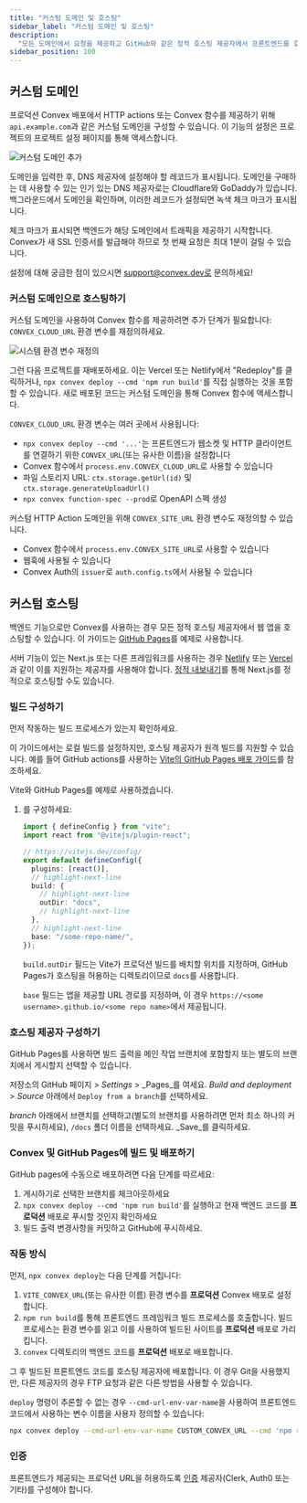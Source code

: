 ```yaml
---
title: "커스텀 도메인 및 호스팅"
sidebar_label: "커스텀 도메인 및 호스팅"
description:
  "모든 도메인에서 요청을 제공하고 GitHub와 같은 정적 호스팅 제공자에서 프론트엔드를 호스팅하세요."
sidebar_position: 100
---
```


## 커스텀 도메인

프로덕션 Convex 배포에서 HTTP actions 또는 Convex 함수를 제공하기 위해 `api.example.com`과 같은 커스텀 도메인을 구성할 수 있습니다. 이 기능의 설정은 프로젝트의 프로젝트 설정 페이지를 통해 액세스합니다.

![커스텀 도메인 추가](/screenshots/add_custom_domain.png)

도메인을 입력한 후, DNS 제공자에 설정해야 할 레코드가 표시됩니다. 도메인을 구매하는 데 사용할 수 있는 인기 있는 DNS 제공자로는 Cloudflare와 GoDaddy가 있습니다. 백그라운드에서 도메인을 확인하며, 이러한 레코드가 설정되면 녹색 체크 마크가 표시됩니다.

체크 마크가 표시되면 백엔드가 해당 도메인에서 트래픽을 제공하기 시작합니다. Convex가 새 SSL 인증서를 발급해야 하므로 첫 번째 요청은 최대 1분이 걸릴 수 있습니다.

설정에 대해 궁금한 점이 있으시면 support@convex.dev로 문의하세요!

<ProFeatureUpsell feature="커스텀 도메인" verb="require" />

### 커스텀 도메인으로 호스팅하기

커스텀 도메인을 사용하여 Convex 함수를 제공하려면 추가 단계가 필요합니다: `CONVEX_CLOUD_URL` 환경 변수를 재정의하세요.

![시스템 환경 변수 재정의](/screenshots/override_system_env_vars.png)

그런 다음 프로젝트를 재배포하세요. 이는 Vercel 또는 Netlify에서 "Redeploy"를 클릭하거나, `npx convex deploy --cmd 'npm run build'`를 직접 실행하는 것을 포함할 수 있습니다. 새로 배포된 코드는 커스텀 도메인을 통해 Convex 함수에 액세스합니다.

`CONVEX_CLOUD_URL` 환경 변수는 여러 곳에서 사용됩니다:

- `npx convex deploy --cmd '...'`는 프론트엔드가 웹소켓 및 HTTP 클라이언트를 연결하기 위한 `CONVEX_URL`(또는 유사한 이름)을 설정합니다
- Convex 함수에서 `process.env.CONVEX_CLOUD_URL`로 사용할 수 있습니다
- 파일 스토리지 URL: `ctx.storage.getUrl(id)` 및 `ctx.storage.generateUploadUrl()`
- `npx convex function-spec --prod`로 OpenAPI 스펙 생성

커스텀 HTTP Action 도메인을 위해 `CONVEX_SITE_URL` 환경 변수도 재정의할 수 있습니다.

- Convex 함수에서 `process.env.CONVEX_SITE_URL`로 사용할 수 있습니다
- 웹훅에 사용될 수 있습니다
- Convex Auth의 `issuer`로 `auth.config.ts`에서 사용될 수 있습니다

## 커스텀 호스팅

백엔드 기능으로만 Convex를 사용하는 경우 모든 정적 호스팅 제공자에서 웹 앱을 호스팅할 수 있습니다. 이 가이드는 [GitHub Pages](https://pages.github.com/)를 예제로 사용합니다.

서버 기능이 있는 Next.js 또는 다른 프레임워크를 사용하는 경우 [Netlify](/production/hosting/netlify.mdx) 또는 [Vercel](/production/hosting/vercel.mdx)과 같이 이를 지원하는 제공자를 사용해야 합니다. [정적 내보내기](https://nextjs.org/docs/pages/building-your-application/deploying/static-exports)를 통해 Next.js를 정적으로 호스팅할 수도 있습니다.

### 빌드 구성하기

먼저 작동하는 빌드 프로세스가 있는지 확인하세요.

이 가이드에서는 로컬 빌드를 설정하지만, 호스팅 제공자가 원격 빌드를 지원할 수 있습니다. 예를 들어 GitHub actions를 사용하는 [Vite의 GitHub Pages 배포 가이드](https://vitejs.dev/guide/static-deploy.html#github-pages)를 참조하세요.

Vite와 GitHub Pages를 예제로 사용하겠습니다.

1. <JSDialectFileName name="vite.config.mts" />를 구성하세요:

   ```ts title="vite.config.mts"
   import { defineConfig } from "vite";
   import react from "@vitejs/plugin-react";

   // https://vitejs.dev/config/
   export default defineConfig({
     plugins: [react()],
     // highlight-next-line
     build: {
       // highlight-next-line
       outDir: "docs",
       // highlight-next-line
     },
     // highlight-next-line
     base: "/some-repo-name/",
   });
   ```

   `build.outDir` 필드는 Vite가 프로덕션 빌드를 배치할 위치를 지정하며, GitHub Pages가 호스팅을 허용하는 디렉토리이므로 `docs`를 사용합니다.

   `base` 필드는 앱을 제공할 URL 경로를 지정하며, 이 경우 `https://<some username>.github.io/<some repo name>`에서 제공됩니다.

### 호스팅 제공자 구성하기

GitHub Pages를 사용하면 빌드 출력을 메인 작업 브랜치에 포함할지 또는 별도의 브랜치에서 게시할지 선택할 수 있습니다.

저장소의 GitHub 페이지 > _Settings_ > _Pages_를 여세요. _Build and deployment_ > _Source_ 아래에서 `Deploy from a branch`를 선택하세요.

_branch_ 아래에서 브랜치를 선택하고(별도의 브랜치를 사용하려면 먼저 최소 하나의 커밋을 푸시하세요), `/docs` 폴더 이름을 선택하세요. _Save_를 클릭하세요.

### Convex 및 GitHub Pages에 빌드 및 배포하기

GitHub pages에 수동으로 배포하려면 다음 단계를 따르세요:

1. 게시하기로 선택한 브랜치를 체크아웃하세요
2. `npx convex deploy --cmd 'npm run build'`를 실행하고 현재 백엔드 코드를 **프로덕션** 배포로 푸시할 것인지 확인하세요
3. 빌드 출력 변경사항을 커밋하고 GitHub에 푸시하세요.

### 작동 방식

먼저, `npx convex deploy`는 다음 단계를 거칩니다:

1. `VITE_CONVEX_URL`(또는 유사한 이름) 환경 변수를 **프로덕션** Convex 배포로 설정합니다.
2. `npm run build`를 통해 프론트엔드 프레임워크 빌드 프로세스를 호출합니다. 빌드 프로세스는 환경 변수를 읽고 이를 사용하여 빌드된 사이트를 **프로덕션** 배포로 가리킵니다.
3. `convex` 디렉토리의 백엔드 코드를 **프로덕션** 배포로 배포합니다.

그 후 빌드된 프론트엔드 코드를 호스팅 제공자에 배포합니다. 이 경우 Git을 사용했지만, 다른 제공자의 경우 FTP 요청과 같은 다른 방법을 사용할 수 있습니다.

`deploy` 명령이 추론할 수 없는 경우 `--cmd-url-env-var-name`을 사용하여 프론트엔드 코드에서 사용하는 변수 이름을 사용자 정의할 수 있습니다:

```sh
npx convex deploy --cmd-url-env-var-name CUSTOM_CONVEX_URL --cmd 'npm run build'
```

### 인증

프론트엔드가 제공되는 프로덕션 URL을 허용하도록 [인증](/auth.mdx) 제공자(Clerk, Auth0 또는 기타)를 구성해야 합니다.
